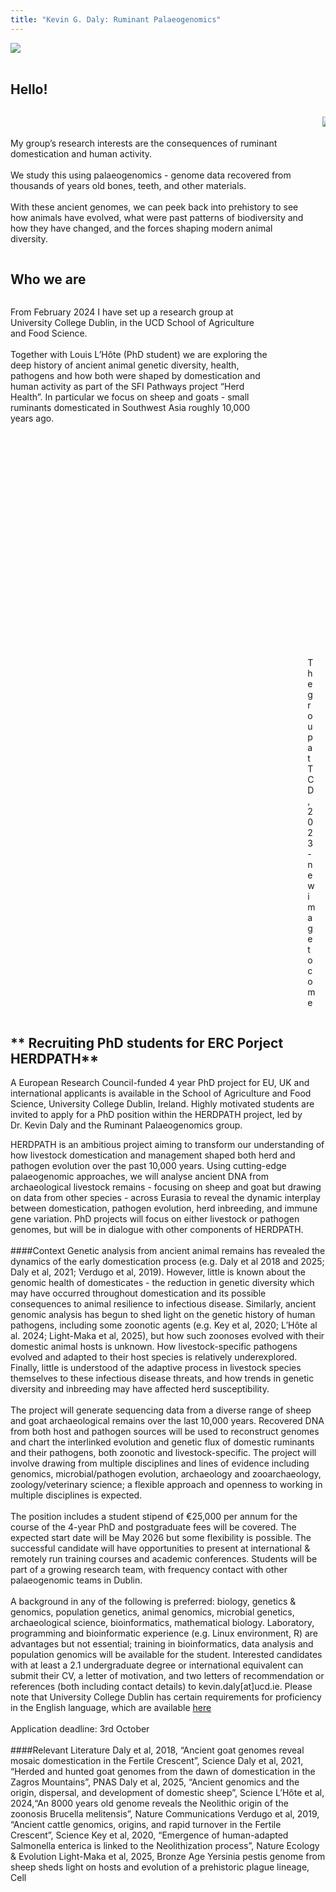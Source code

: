 ```yaml
---
title: "Kevin G. Daly: Ruminant Palaeogenomics"
---
```


![](skull_wide.png)
<br/><br/> 

## **Hello!**
::: columns
::: column
<br/><br/> 
My group's research interests are the consequences of ruminant domestication and human activity.
<br/><br/> 
We study this using palaeogenomics - genome data recovered from thousands of years old bones, teeth, and other materials. 
<br/><br/> 
With these ancient genomes, we can peek back into prehistory to see how animals have evolved, what were past patterns of biodiversity and how they have changed, and the forces shaping modern animal diversity.
:::

::: column
![](avatar_small.png){fig-align="center"}
:::
:::
## **Who we are**

::: columns
::: column
From February 2024 I have set up a research group at University College Dublin, in the UCD School of Agriculture and Food Science. 
<br/><br/> 
Together with Louis L'Hôte (PhD student) we are exploring the deep history of ancient animal genetic diversity, health, pathogens and how both were shaped by domestication and human activity as part of the SFI Pathways project "Herd Health". In particular we focus on sheep and goats - small ruminants domesticated in Southwest Asia roughly 10,000 years ago.
:::

::: column
![The group at TCD, 2023 - new image to come](group_smurfit_small.png)
:::
:::


## ** Recruiting PhD students for ERC Porject HERDPATH**
A European Research Council-funded 4 year PhD project for EU, UK and international applicants is available in the School of Agriculture and Food Science, University College Dublin, Ireland. Highly motivated students are invited to apply for a PhD position within the HERDPATH project, led by Dr. Kevin Daly and the Ruminant Palaeogenomics group. 

HERDPATH is an ambitious project aiming to transform our understanding of how livestock domestication and management shaped both herd and pathogen evolution over the past 10,000 years. Using cutting-edge palaeogenomic approaches, we will analyse ancient DNA from archaeological livestock remains - focusing on sheep and goat but drawing on data from other species - across Eurasia to reveal the dynamic interplay between domestication, pathogen evolution, herd inbreeding, and immune gene variation. PhD projects will focus on either livestock or pathogen genomes, but will be in dialogue with other components of HERDPATH.
<br/><br/>
####Context
Genetic analysis from ancient animal remains has revealed the dynamics of the early domestication process (e.g. Daly et al 2018 and 2025; Daly et al, 2021; Verdugo et al, 2019). However, little is known about the genomic health of domesticates - the reduction in genetic diversity which may have occurred throughout domestication and its possible consequences to animal resilience to infectious disease. Similarly, ancient genomic analysis has begun to shed light on the genetic history of human pathogens, including some zoonotic agents (e.g. Key et al, 2020; L’Hôte al al. 2024; Light-Maka et al, 2025), but how such zoonoses evolved with their domestic animal hosts is unknown. How livestock-specific pathogens evolved and adapted to their host species is relatively underexplored. Finally, little is understood of the adaptive process in livestock species themselves to these infectious disease threats, and how trends in genetic diversity and inbreeding may have affected herd susceptibility.
<br/><br/>
The project will generate sequencing data from a diverse range of sheep and goat archaeological remains over the last 10,000 years. Recovered DNA from both host and pathogen sources will be used to reconstruct genomes and chart the interlinked evolution and genetic flux of domestic ruminants and their pathogens, both zoonotic and livestock-specific. The project will involve drawing from multiple disciplines and lines of evidence including genomics, microbial/pathogen evolution, archaeology and zooarchaeology, zoology/veterinary science; a flexible approach and openness to working in multiple disciplines is expected.
<br/><br/>
The position includes a student stipend of €25,000 per annum for the course of the 4-year PhD and postgraduate fees will be covered. The expected start date will be May 2026 but some flexibility is possible. The successful candidate will have opportunities to present at international & remotely run training courses and academic conferences. Students will be part of a growing research team, with frequency contact with other palaeogenomic teams in Dublin.
<br/><br/>
A background in any of the following is preferred: biology, genetics & genomics, population genetics, animal genomics, microbial genetics, archaeological science, bioinformatics, mathematical biology. Laboratory, programming and bioinformatic experience (e.g. Linux environment, R) are advantages but not essential; training in bioinformatics, data analysis and population genomics will be available for the student. Interested candidates with at least a 2.1 undergraduate degree or international equivalent can submit their CV, a letter of motivation, and two letters of recommendation or references (both including contact details) to kevin.daly[at]ucd.ie. Please note that University College Dublin has certain requirements for proficiency in the English language, which are available [here](https://www.ucd.ie/graduateadmissions/admissions/entryrequirements/)
<br/><br/>
Application deadline: 3rd October
<br/><br/>
####Relevant Literature
Daly et al, 2018, "Ancient goat genomes reveal mosaic domestication in the Fertile Crescent", Science
Daly et al, 2021, “Herded and hunted goat genomes from the dawn of domestication in the Zagros Mountains”, PNAS
Daly et al, 2025, "Ancient genomics and the origin, dispersal, and development of domestic sheep", Science
L’Hôte et al, 2024,"An 8000 years old genome reveals the Neolithic origin of the zoonosis Brucella melitensis", Nature Communications
Verdugo et al, 2019, “Ancient cattle genomics, origins, and rapid turnover in the Fertile Crescent”, Science
Key et al, 2020, “Emergence of human-adapted Salmonella enterica is linked to the Neolithization process”, Nature Ecology & Evolution
Light-Maka et al, 2025, Bronze Age Yersinia pestis genome from sheep sheds light on hosts and evolution of a prehistoric plague lineage, Cell




